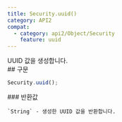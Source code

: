 ```yaml
---
title: Security.uuid()
category: API2
compat:
  - category: api2/Object/Security
    feature: uuid
---
```


<Section>
  UUID 값을 생성합니다.
</Section>
<Section>
  ## 구문

  ~~~js
  Security.uuid();
  ~~~

  <Section>
    ### 반환값

    `String` - 생성한 UUID 값을 반환합니다.
  </Section>
</Section>